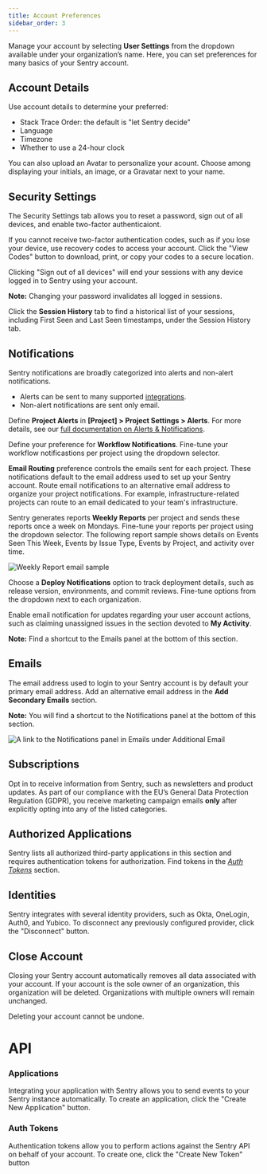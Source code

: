 ```yaml
---
title: Account Preferences
sidebar_order: 3
---
```


Manage your account by selecting **User Settings** from the dropdown available under your organization’s name. Here, you can set preferences for many basics of your Sentry account.

## Account Details
Use account details to determine your preferred: 

- Stack Trace Order: the default is "let Sentry decide"
- Language
- Timezone
- Whether to use a 24-hour clock

You can also upload an Avatar to personalize your acount. Choose among displaying your initials, an image, or a Gravatar next to your name. 

## Security Settings

The Security Settings tab allows you to reset a password, sign out of all devices, and enable two-factor authenticaiont. 

If you cannot receive two-factor authentication codes, such as if you lose your device, use recovery codes to access your account. Click the "View Codes" button to download, print, or copy your codes to a secure location.

Clicking "Sign out of all devices" will end your sessions with any device logged in to Sentry using your account. 

**Note:** Changing your password invalidates all logged in sessions. 

Click the **Session History** tab to find a historical list of your sessions, including First Seen and Last Seen timestamps, under the Session History tab.

## Notifications

Sentry notifications are broadly categorized into alerts and non-alert notifications.

- Alerts can be sent to many supported [integrations](/workflow/integrations/#webhook-alerts).
- Non-alert notifications are sent only email.

Define **Project Alerts** in **[Project] > Project Settings > Alerts**. For more details, see our [full documentation on Alerts & Notifications](/workflow/alerts-notifications/).

Define your preference for **Workflow Notifications**. Fine-tune your workflow notificastions per project using the dropdown selector.

**Email Routing** preference controls the emails sent for each project. These notifications default to the email address used to set up your Sentry account. Route email notifications to an alternative email address to organize your project notifications. For example, infrastructure-related projects can route to an email dedicated to your team's infrastructure.

Sentry generates reports **Weekly Reports** per project and sends these reports once a week on Mondays. Fine-tune your reports per project using the dropdown selector. The following report sample shows details on Events Seen This Week, Events by Issue Type, Events by Project, and activity over time.

![Weekly Report email sample](us-ereport.png)

Choose a **Deploy Notifications** option to track deployment details, such as release version, environments, and commit reviews. Fine-tune options from the dropdown next to each organization.

Enable email notification for updates regarding your user account actions, such as claiming unassigned issues in the section devoted to **My Activity**.

**Note:** Find a shortcut to the Emails panel at the bottom of this section.

## Emails

The email address used to login to your Sentry account is by default your primary email address. Add an alternative email address in the **Add Secondary Emails** section.

**Note:** You will find a shortcut to the Notifications panel at the bottom of this section.

![A link to the Notifications panel in Emails under Additional Email](us-epanellink.png)

## Subscriptions

Opt in to receive information from Sentry, such as newsletters and product updates. As part of our compliance with the EU’s General Data Protection Regulation (GDPR), you receive marketing campaign emails **only** after explicitly opting into any of the listed categories.

## Authorized Applications

Sentry lists all authorized third-party applications in this section and requires authentication tokens for authorization. Find tokens in the [*Auth Tokens*](https://sentry.io/api/) section.

## Identities

Sentry integrates with several identity providers, such as Okta, OneLogin, Auth0, and Yubico. To disconnect any previously configured provider, click the "Disconnect" button.

## Close Account

Closing your Sentry account automatically removes all data associated with your account. If your account is the sole owner of an organization, this organization will be deleted. Organizations with multiple owners will remain unchanged.

<Alert level="warning">
Deleting your account cannot be undone.
</Alert>

# API

### Applications

Integrating your application with Sentry allows you to send events to your Sentry instance automatically. To create an application, click the "Create New Application" button.

### Auth Tokens

Authentication tokens allow you to perform actions against the Sentry API on behalf of your account. To create one, click the "Create New Token" button
